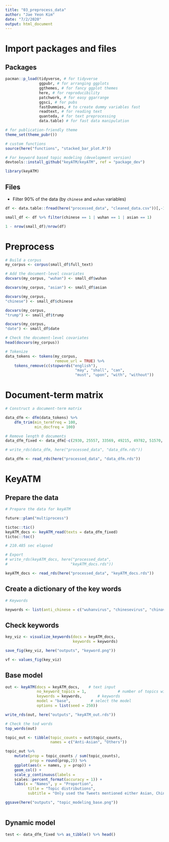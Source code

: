 ```yaml
---
title: "03_preprocess_data"
author: "Jae Yeon Kim"
date: "7/2/2020"
output: html_document
---
```


# Import packages and files 

## Packages

```r

pacman::p_load(tidyverse, # for tidyverse 
               ggpubr, # for arranging ggplots   
               ggthemes, # for fancy ggplot themes
               here, # for reproducibility 
               patchwork, # for easy ggarrange
               ggsci, # for pubs 
               fastDummies, # to create dummy variables fast
               readtext, # for reading text
               quanteda, # for text preprocessing 
               data.table) # for fast data manipulation

# for publication-friendly theme 
theme_set(theme_pubr())

# custom functions
source(here("functions", "stacked_bar_plot.R"))

# For keyword based topic modeling (development version)
devtools::install_github("keyATM/keyATM", ref = "package_dev")

library(keyATM)
```

## Files 

- Filter 90% of the data (by `chinese` and `wuhan` variables)

```r

df <- data.table::fread(here("processed_data", "cleaned_data.csv"))[,-1] 

small_df <- df %>% filter(chinese == 1 | wuhan == 1 | asian == 1)

1 - nrow(small_df)/nrow(df)

```

# Preprocess 

```r

# Build a corpus 
my_corpus <- corpus(small_df$full_text)

# Add the document-level covariates 
docvars(my_corpus, "wuhan") <- small_df$wuhan

docvars(my_corpus, "asian") <- small_df$asian

docvars(my_corpus, 
"chinese") <- small_df$chinese

docvars(my_corpus, 
"trump") <- small_df$trump

docvars(my_corpus, 
"date") <- small_df$date

# Check the document-level covariates 
head(docvars(my_corpus))

```

```r
# Tokenize 
data_tokens <- tokens(my_corpus,
                      remove_url = TRUE) %>%
    tokens_remove(c(stopwords("english"),
                               "may", "shall", "can",
                               "must", "upon", "with", "without")) 

```

# Document-term matrix 

```r
# Construct a document-term matrix 

data_dfm <- dfm(data_tokens) %>%
    dfm_trim(min_termfreq = 100, 
             min_docfreq = 100)

```

```r
# Remove length 0 documents 
data_dfm_fixed <- data_dfm[-c(2930, 25557, 33569, 49215, 49782, 51570, 71263, 89443, 102349, 110336, 120622, 121199, 122278, 122673, 125622, 133019),]

```


```r
# write_rds(data_dfm, here("processed_data", "data_dfm.rds"))

data_dfm <- read_rds(here("processed_data", "data_dfm.rds"))
```

# KeyATM

## Prepare the data 

```r
# Prepare the data for keyATM

future::plan("multiprocess")

tictoc::tic()
keyATM_docs <- keyATM_read(texts = data_dfm_fixed)
tictoc::toc()

# 210.485 sec elapsed

```

```r

# Export 
# write_rds(keyATM_docs, here("processed_data", 
#                            "keyATM_docs.rds"))

keyATM_docs <- read_rds(here("processed_data", "keyATM_docs.rds"))
```

## Create a dictionary of the key words 

```r

# Keywords 

keywords <- list(anti_chinese = c("wuhanvirus", "chinesevirus", "chinavirus", "wuhancoronavirus", "wuhanpneumonia"))

```


## Check keywords 

```r

key_viz <- visualize_keywords(docs = keyATM_docs, 
                              keywords = keywords)

save_fig(key_viz, here("outputs", "keyword.png")) 

vf <- values_fig(key_viz) 

```
## Base model 

```r
out <- keyATM(docs = keyATM_docs,    # text input
              no_keyword_topics = 1,              # number of topics without keywords
              keywords = keywords,       # keywords
              model = "base",         # select the model
              options = list(seed = 250))

write_rds(out, here("outputs", "keyATM_out.rds"))

```

```r

# Check the tod words 
top_words(out) 

```

```r

topic_out <- tibble(topic_counts = out$topic_counts,
                    names = c("Anti-Asian", "Others"))

topic_out %>% 
    mutate(prop = topic_counts / sum(topic_counts),
           prop = round(prop,2)) %>%
    ggplot(aes(x = names, y = prop)) +
    geom_col() +
    scale_y_continuous(labels =    
    scales::percent_format(accuracy = 1)) +
    labs(x = "Names", y = "Proportion", 
          title = "Topic distributions",
          subtitle = "Only used the Tweets mentioned either Asian, Chinese, or Wuhan related words") 

ggsave(here("outputs", "topic_modeling_base.png"))
    
```

## Dynamic model

```r

test <- data_dfm_fixed %>% as_tibble() %>% head()

```

